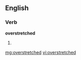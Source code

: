 ==English==

===Verb===
'''overstretched'''

# {{past of|[[overstretch]]}}

[[mg:overstretched]]
[[vi:overstretched]]